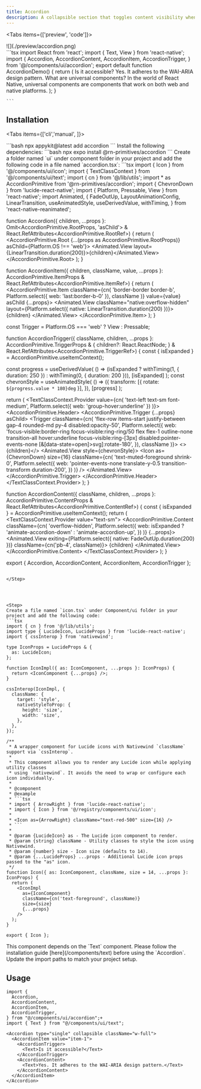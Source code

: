 ```yaml
---
title: Accordion
description: A collapsible section that toggles content visibility when tapped.
---
```


<Tabs items={['preview', 'code']}>
  <Tab value="preview">
  <div>
    ![](./preview/accordion.png)
  </div>
  </Tab>
  <Tab value="code">
    ```tsx
    import React from 'react';
import { Text, View } from 'react-native';
import {
  Accordion,
  AccordionContent,
  AccordionItem,
  AccordionTrigger,
} from '@/components/ui/accordion';
export default function AccordionDemo() {
  return (
    <View className="flex-1  justify-center items-center p-6  bg-white">
      <Accordion
        type='multiple'
        collapsible
        defaultValue={['item-1']}
        className='w-full max-w-sm native:max-w-md'
      >
        <AccordionItem value='item-1'>
          <AccordionTrigger>
            <Text>Is it accessible?</Text>
          </AccordionTrigger>
          <AccordionContent>
            <Text>Yes. It adheres to the WAI-ARIA design pattern.</Text>
          </AccordionContent>
        </AccordionItem>
        <AccordionItem value='item-2'>
          <AccordionTrigger>
            <Text>What are universal components?</Text>
          </AccordionTrigger>
          <AccordionContent>
            <Text>
              In the world of React Native, universal components are components that work on both
              web and native platforms.
            </Text>
          </AccordionContent>
        </AccordionItem>
      </Accordion>
    </View>
  );
}

    ```

  </Tab>
</Tabs>

## Installation

<Tabs items={['cli','manual', ]}>
 
  <Tab value="cli">
  ```bash
npx appykit@latest add accordion
```
  </Tab>
  <Tab value="manual">
   
<Steps>

<Step>
Install the following dependencies:
```bash
npx expo install @rn-primitives/accordion
```

</Step>
<Step>
Create a folder named `ui` under component folder in your project and add the following code in a file named `accordion.tsx`:
```tsx
import { Icon } from '@/components/ui/icon';
import { TextClassContext } from '@/components/ui/text';
import { cn } from '@/lib/utils';
import * as AccordionPrimitive from '@rn-primitives/accordion';
import { ChevronDown } from 'lucide-react-native';
import { Platform, Pressable, View } from 'react-native';
import Animated, {
  FadeOutUp,
  LayoutAnimationConfig,
  LinearTransition,
  useAnimatedStyle,
  useDerivedValue,
  withTiming,
} from 'react-native-reanimated';
 
function Accordion({
  children,
  ...props
}: Omit<AccordionPrimitive.RootProps, 'asChild'> &
  React.RefAttributes<AccordionPrimitive.RootRef>) {
  return (
    <LayoutAnimationConfig skipEntering>
      <AccordionPrimitive.Root
        {...(props as AccordionPrimitive.RootProps)}
        asChild={Platform.OS !== 'web'}>
        <Animated.View layout={LinearTransition.duration(200)}>{children}</Animated.View>
      </AccordionPrimitive.Root>
    </LayoutAnimationConfig>
  );
}
 
function AccordionItem({
  children,
  className,
  value,
  ...props
}: AccordionPrimitive.ItemProps & React.RefAttributes<AccordionPrimitive.ItemRef>) {
  return (
    <AccordionPrimitive.Item
      className={cn(
        'border-border border-b',
        Platform.select({ web: 'last:border-b-0' }),
        className
      )}
      value={value}
      asChild
      {...props}>
      <Animated.View
        className="native:overflow-hidden"
        layout={Platform.select({ native: LinearTransition.duration(200) })}>
        {children}
      </Animated.View>
    </AccordionPrimitive.Item>
  );
}
 
const Trigger = Platform.OS === 'web' ? View : Pressable;
 
function AccordionTrigger({
  className,
  children,
  ...props
}: AccordionPrimitive.TriggerProps & {
  children?: React.ReactNode;
} & React.RefAttributes<AccordionPrimitive.TriggerRef>) {
  const { isExpanded } = AccordionPrimitive.useItemContext();
 
  const progress = useDerivedValue(
    () => (isExpanded ? withTiming(1, { duration: 250 }) : withTiming(0, { duration: 200 })),
    [isExpanded]
  );
  const chevronStyle = useAnimatedStyle(
    () => ({
      transform: [{ rotate: `${progress.value * 180}deg` }],
    }),
    [progress]
  );
 
  return (
    <TextClassContext.Provider
      value={cn(
        'text-left text-sm font-medium',
        Platform.select({ web: 'group-hover:underline' })
      )}>
      <AccordionPrimitive.Header>
        <AccordionPrimitive.Trigger {...props} asChild>
          <Trigger
            className={cn(
              'flex-row items-start justify-between gap-4 rounded-md py-4 disabled:opacity-50',
              Platform.select({
                web: 'focus-visible:border-ring focus-visible:ring-ring/50 flex flex-1 outline-none transition-all hover:underline focus-visible:ring-[3px] disabled:pointer-events-none [&[data-state=open]>svg]:rotate-180',
              }),
              className
            )}>
            <>{children}</>
            <Animated.View style={chevronStyle}>
              <Icon
                as={ChevronDown}
                size={16}
                className={cn(
                  'text-muted-foreground shrink-0',
                  Platform.select({
                    web: 'pointer-events-none translate-y-0.5 transition-transform duration-200',
                  })
                )}
              />
            </Animated.View>
          </Trigger>
        </AccordionPrimitive.Trigger>
      </AccordionPrimitive.Header>
    </TextClassContext.Provider>
  );
}
 
function AccordionContent({
  className,
  children,
  ...props
}: AccordionPrimitive.ContentProps & React.RefAttributes<AccordionPrimitive.ContentRef>) {
  const { isExpanded } = AccordionPrimitive.useItemContext();
  return (
    <TextClassContext.Provider value="text-sm">
      <AccordionPrimitive.Content
        className={cn(
          'overflow-hidden',
          Platform.select({
            web: isExpanded ? 'animate-accordion-down' : 'animate-accordion-up',
          })
        )}
        {...props}>
        <Animated.View
          exiting={Platform.select({ native: FadeOutUp.duration(200) })}
          className={cn('pb-4', className)}>
          {children}
        </Animated.View>
      </AccordionPrimitive.Content>
    </TextClassContext.Provider>
  );
}
 
export { Accordion, AccordionContent, AccordionItem, AccordionTrigger };

````

</Step>




<Step>
Create a file named `icon.tsx` under Component/ui folder in your project and add the following code:
```tsx
import { cn } from '@/lib/utils';
import type { LucideIcon, LucideProps } from 'lucide-react-native';
import { cssInterop } from 'nativewind';

type IconProps = LucideProps & {
  as: LucideIcon;
};

function IconImpl({ as: IconComponent, ...props }: IconProps) {
  return <IconComponent {...props} />;
}

cssInterop(IconImpl, {
  className: {
    target: 'style',
    nativeStyleToProp: {
      height: 'size',
      width: 'size',
    },
  },
});

/**
 * A wrapper component for Lucide icons with Nativewind `className` support via `cssInterop`.
 *
 * This component allows you to render any Lucide icon while applying utility classes
 * using `nativewind`. It avoids the need to wrap or configure each icon individually.
 *
 * @component
 * @example
 * ```tsx
 * import { ArrowRight } from 'lucide-react-native';
 * import { Icon } from '@/registry/components/ui/icon';
 *
 * <Icon as={ArrowRight} className="text-red-500" size={16} />
 * ```
 *
 * @param {LucideIcon} as - The Lucide icon component to render.
 * @param {string} className - Utility classes to style the icon using Nativewind.
 * @param {number} size - Icon size (defaults to 14).
 * @param {...LucideProps} ...props - Additional Lucide icon props passed to the "as" icon.
 */
function Icon({ as: IconComponent, className, size = 14, ...props }: IconProps) {
  return (
    <IconImpl
      as={IconComponent}
      className={cn('text-foreground', className)}
      size={size}
      {...props}
    />
  );
}

export { Icon };
````

</Step>
<Step>
This component depends on the `Text` component.
Please follow the installation guide [here](/components/text) before using the `Accordion`.

</Step>
<Step>
Update the import paths to match your project setup.
</Step>

</Steps>
  
  </Tab>

</Tabs>

## Usage

```tsx
import {
  Accordion,
  AccordionContent,
  AccordionItem,
  AccordionTrigger,
} from "@/components/ui/accordion";+
import { Text } from "@/components/ui/text";
```

```tsx
<Accordion type="single" collapsible className="w-full">
  <AccordionItem value="item-1">
    <AccordionTrigger>
      <Text>Is it accessible?</Text>
    </AccordionTrigger>
    <AccordionContent>
      <Text>Yes. It adheres to the WAI-ARIA design pattern.</Text>
    </AccordionContent>
  </AccordionItem>
</Accordion>
```
